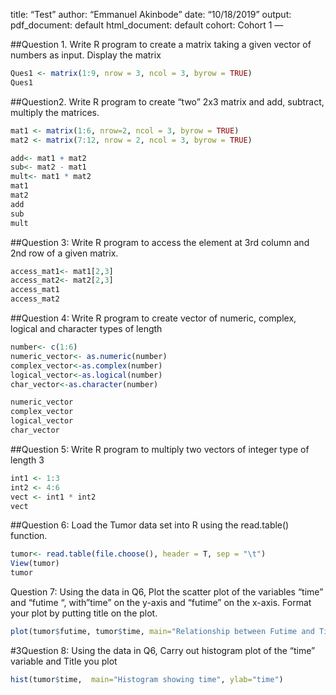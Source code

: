 title: "Test"
author: "Emmanuel Akinbode"
date: "10/18/2019"
output:
  pdf_document: default
  html_document: default
cohort: Cohort 1
---

##Question 1. Write R program to create a matrix taking a given vector of numbers as input. Display the matrix

```r
Ques1 <- matrix(1:9, nrow = 3, ncol = 3, byrow = TRUE)
Ques1

```

##Question2. Write R program to create “two” 2x3 matrix and add, subtract, multiply the matrices. 
```r
mat1 <- matrix(1:6, nrow=2, ncol = 3, byrow = TRUE)
mat2 <- matrix(7:12, nrow = 2, ncol = 3, byrow = TRUE)

add<- mat1 + mat2
sub<- mat2 - mat1
mult<- mat1 * mat2
mat1
mat2
add
sub
mult
```

##Question 3: Write R program to access the element at 3rd column and 2nd row of a given matrix.
```r
access_mat1<- mat1[2,3]
access_mat2<- mat2[2,3]
access_mat1
access_mat2

```

##Question 4: Write R program to create vector of numeric, complex, logical and character types of length 

```r
number<- c(1:6)
numeric_vector<- as.numeric(number)
complex_vector<-as.complex(number)
logical_vector<-as.logical(number)
char_vector<-as.character(number)

numeric_vector
complex_vector
logical_vector
char_vector

```

##Question 5: Write R program to multiply two vectors of integer type of length 3
```r
int1 <- 1:3
int2 <- 4:6
vect <- int1 * int2
vect
```

##Question 6: Load the Tumor data set into R using the read.table() function.

```r
tumor<- read.table(file.choose(), header = T, sep = "\t")
View(tumor)
tumor
```


Question 7: Using the data in Q6, Plot the scatter plot of the variables “time”  and “futime “, with "time" on the y-axis and "futime" on the x-axis.  Format your plot by putting title on the plot.

```r

plot(tumor$futime, tumor$time, main="Relationship between Futime and Time",xlab="futime", ylab="time")
```

#3Question 8:  Using the data in Q6, Carry out histogram plot of the “time” variable and Title you plot
```r
hist(tumor$time,  main="Histogram showing time", ylab="time")
```